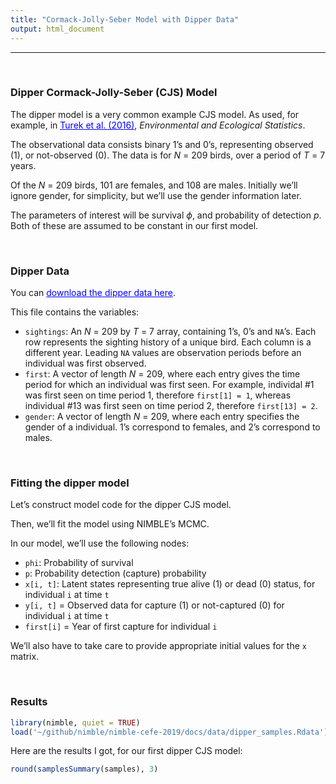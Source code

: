 ```yaml
---
title: "Cormack-Jolly-Seber Model with Dipper Data"
output: html_document
---
```


---

\   

### Dipper Cormack-Jolly-Seber (CJS) Model

The dipper model is a very common example CJS model.  As used, for example, in <a href="https://link.springer.com/article/10.1007/s10651-016-0353-z" target="_blank" style="color: blue">Turek et al. (2016)</a>, *Environmental and Ecological Statistics*.

The observational data consists binary 1's and 0's, representing observed (1), or not-observed (0).  The data is for $N$ = 209 birds, over a period of $T$ = 7 years.

Of the $N$ = 209 birds, 101 are females, and 108 are males.  Initially we'll ignore gender, for simplicity, but we'll use the gender information later.

The parameters of interest will be survival $\phi$, and probability of detection $p$.  Both of these are assumed to be constant in our first model.

\   

### Dipper Data

You can <a href="https://danielturek.github.io/nimble-cefe-2019/data/dipper_data.Rdata" style="color: blue">download the dipper data here</a>.

This file contains the variables:

- `sightings`: An $N$ = 209 by $T$ = 7 array, containing 1's, 0's and `NA`'s.  Each row represents the sighting history of a unique bird.  Each column is a different year.  Leading `NA` values are observation periods before an individual was first observed.
- `first`: A vector of length $N$ = 209, where each entry gives the time period for which an individual was first seen.  For example, individal #1 was first seen on time period 1, therefore `first[1] = 1`, whereas individual #13 was first seen on time period 2, therefore `first[13] = 2`.
- `gender`: A vector of length $N$ = 209, where each entry specifies the gender of a individual.  1's correspond to females, and 2's correspond to males.

\  

### Fitting the dipper model

Let's construct model code for the dipper CJS model.

Then, we'll fit the model using NIMBLE's MCMC.

In our model, we'll use the following nodes:

- `phi`: Probability of survival
- `p`: Probability detection (capture) probability
- `x[i, t]`: Latent states representing true alive (1) or dead (0) status, for individual `i` at time `t`
- `y[i, t]` = Observed data for capture (1) or not-captured (0) for individual `i` at time `t`
- `first[i]` = Year of first capture for individual `i`

We'll also have to take care to provide appropriate initial values for the `x` matrix.


\   

### Results

```r
library(nimble, quiet = TRUE)
load('~/github/nimble/nimble-cefe-2019/docs/data/dipper_samples.Rdata')
```

Here are the results I got, for our first dipper CJS model:

```r
round(samplesSummary(samples), 3)
```







\  

\  

\  

\  

\  

\  

\  

\  

\  

\  

\  

\  

\  

\  





